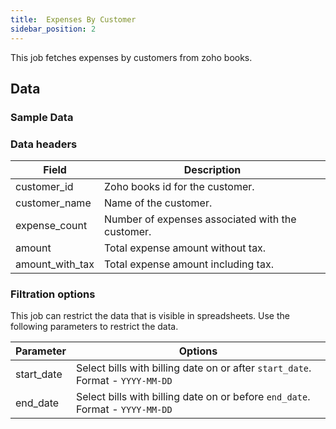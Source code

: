 ```yaml
---
title:  Expenses By Customer 
sidebar_position: 2
---
```


This job fetches expenses by customers from zoho books.

<AddJob
  template="gsheet_zoho_books_db_get_expenses_by_customer"
/>

## Data

### Sample Data

<Gsheet
  src="https://docs.google.com/spreadsheets/d/1-gX-uq5YrTW-6gQJYM-mNXitEOfJLTiQCvPtV8CR1Yc/edit#gid=1969320762"
/>

### Data headers

| Field               | Description                                           |
|---------------------|-------------------------------------------------------|
| customer_id         | Zoho books id for the customer.                   |
| customer_name       | Name of the customer.                                 |
| expense_count       | Number of expenses associated with the customer.      |
| amount              | Total expense amount without tax.                     |
| amount_with_tax     | Total expense amount including tax.                   |


### Filtration options

This job can restrict the data that is visible in spreadsheets. Use the following parameters to restrict the data.

| Parameter | Options |
|----|----|
| start_date | Select bills with billing date on or after `start_date`. Format - `YYYY-MM-DD` |
| end_date | Select bills with billing date on or before `end_date`. Format - `YYYY-MM-DD` |


<!---
## Others

### Similar jobs

Similar sort of data can be achieved by using get accounting transaction job and filtering it by invoice type. 

### Reports that use this job

Here are some of the report templates that use this job: 
-->